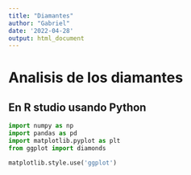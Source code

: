 ```yaml
---
title: "Diamantes"
author: "Gabriel"
date: '2022-04-28'
output: html_document
---
```


# Analisis de los diamantes

## En R studio usando Python

```python
import numpy as np
import pandas as pd
import matplotlib.pyplot as plt
from ggplot import diamonds

matplotlib.style.use('ggplot')
```


